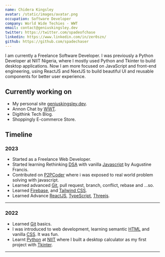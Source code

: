 ```yaml
---
name: Chidera Kingsley
avatar: /static/images/avatar.png
occupation: Software Developer
company: World Wide Techies - WWT
email: contact@geniuskingsley.dev
twitter: https://twitter.com/spadeofchase
linkedin: https://www.linkedin.com/in/zer0szn/
github: https://github.com/spadechaser
---
```


I am currently a Freelance Software Developer.
I was previously a Python Developer at NIIT Nigeria,
where I mostly used Python and Tkinter to build desktop applications.
Now I am more focused on JavaScript and front-end engineering,
using ReactJS and NextJS to build beautiful UI and reusable components for better user experience.

## Currently working on

- My personal site [geniuskingsley.dev](/).
- Annon Chat by [WWT](https://github.com/world-wide-techies/annon_chat).
- Digithink Tech Blog.
- Shoppingly E-commerce Store.

## Timeline

### 2023

- Started as a Freelance Web Developer.
- Started learning Rethinking [DSA](https://book.tryporpra.com/) with vanilla [Javascript](https://javascript.info) by Augustine Francis.
- Contributed on [P2PCoder](https://github.com/world-wide-techies/P2PCoder) where i was exposed to real world problem solving with javascript.
- Learned advanced [Git](https://git-scm.com/book/en/v2/Getting-Started-About-Version-Control), pull request, branch, conflict, rebase and ...so.
- Learned [Firebase](https://firebase.google.com/), and [Tailwind CSS](https://tailwindcss.com/).
- Learned Advance [ReactJS](https://reactjs.org/), [TypeScript](https://www.typescriptlang.org/), [Threejs](https://threejs.org/).

---

### 2022

- Learned [Git](https://git-scm.com/book/en/v2/Getting-Started-About-Version-Control) basics.
- I was introduced to web development, learning semantic [HTML](https://www.w3schools.com/html/html_intro.asp) and vanilla [CSS](https://www.w3schools.com/css/css_intro.asp). It was fun.
- Learnt [Python](https://www.w3schools.com/python/python_intro.asp) at [NIIT](https://www.niit.com/nigeria) where I built a desktop calculator as my first project with [Tkinter](https://www.geeksforgeeks.org/introduction-to-tkinter/).

---
